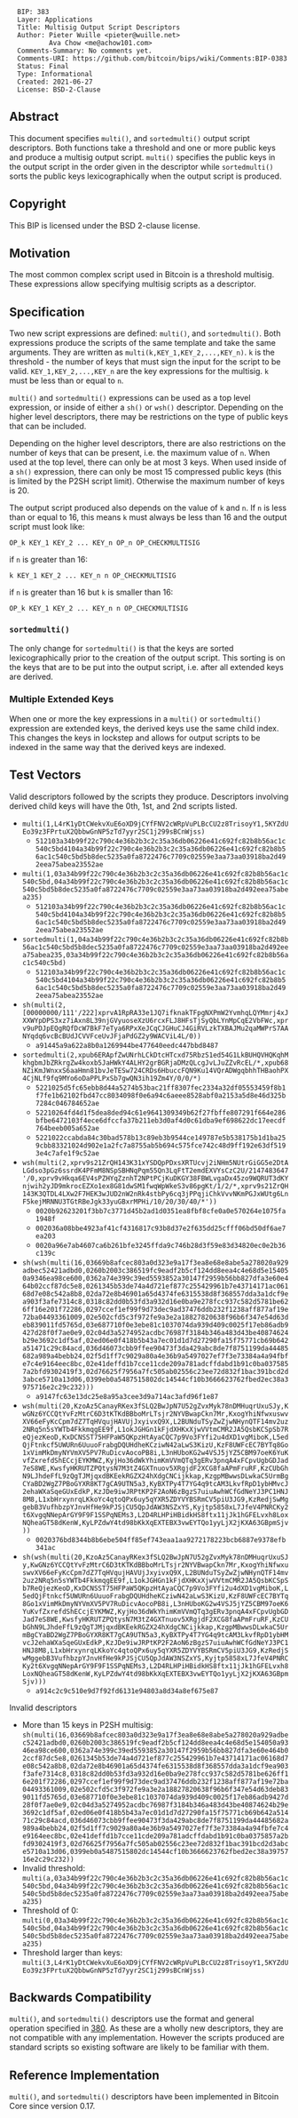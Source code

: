 <pre>
  BIP: 383
  Layer: Applications
  Title: Multisig Output Script Descriptors
  Author: Pieter Wuille <pieter@wuille.net>
          Ava Chow <me@achow101.com>
  Comments-Summary: No comments yet.
  Comments-URI: https://github.com/bitcoin/bips/wiki/Comments:BIP-0383
  Status: Final
  Type: Informational
  Created: 2021-06-27
  License: BSD-2-Clause
</pre>

==Abstract==

This document specifies <tt>multi()</tt>, and <tt>sortedmulti()</tt> output script descriptors.
Both functions take a threshold and one or more public keys and produce a multisig output script.
<tt>multi()</tt> specifies the public keys in the output script in the order given in the descriptor while <tt>sortedmulti()</tt> sorts the public keys lexicographically when the output script is produced.

==Copyright==

This BIP is licensed under the BSD 2-clause license.

==Motivation==

The most common complex script used in Bitcoin is a threshold multisig.
These expressions allow specifying multisig scripts as a descriptor.

==Specification==

Two new script expressions are defined: <tt>multi()</tt>, and <tt>sortedmulti()</tt>.
Both expressions produce the scripts of the same template and take the same arguments.
They are written as <tt>multi(k,KEY_1,KEY_2,...,KEY_n)</tt>.
<tt>k</tt> is the threshold - the number of keys that must sign the input for the script to be valid.
<tt>KEY_1,KEY_2,...,KEY_n</tt> are the key expressions for the multisig. <tt>k</tt> must be less than or equal to <tt>n</tt>.

<tt>multi()</tt> and <tt>sortedmulti()</tt> expressions can be used as a top level expression, or inside of either a <tt>sh()</tt> or <tt>wsh()</tt> descriptor.
Depending on the higher level descriptors, there may be restrictions on the type of public keys that can be included.

Depending on the higher level descriptors, there are also restrictions on the number of keys that can be present, i.e. the maximum value of <tt>n</tt>.
When used at the top level, there can only be at most 3 keys.
When used inside of a <tt>sh()</tt> expression, there can only be most 15 compressed public keys (this is limited by the P2SH script limit).
Otherwise the maximum number of keys is 20.

The output script produced also depends on the value of <tt>k</tt> and <tt>n</tt>. If <tt>n</tt> is less than or equal to 16, this means <tt>k</tt> must always be less than 16 and the output script must look like:
<pre>
OP_k KEY_1 KEY_2 ... KEY_n OP_n OP_CHECKMULTISIG
</pre>

if <tt>n</tt> is greater than 16:
<pre>
k KEY_1 KEY_2 ... KEY_n n OP_CHECKMULTISIG
</pre>

if <tt>n</tt> is greater than 16 but <tt>k</tt> is smaller than 16:
<pre>
OP_k KEY_1 KEY_2 ... KEY_n n OP_CHECKMULTISIG
</pre>

===<tt>sortedmulti()</tt>===

The only change for <tt>sortedmulti()</tt> is that the keys are sorted lexicographically prior to the creation of the output script.
This sorting is on the keys that are to be put into the output script, i.e. after all extended keys are derived.

===Multiple Extended Keys</tt>===

When one or more the key expressions in a <tt>multi()</tt> or <tt>sortedmulti()</tt> expression are extended keys, the derived keys use the same child index.
This changes the keys in lockstep and allows for output scripts to be indexed in the same way that the derived keys are indexed.

==Test Vectors==

Valid descriptors followed by the scripts they produce. Descriptors involving derived child keys will have the 0th, 1st, and 2nd scripts listed.

* <tt>multi(1,L4rK1yDtCWekvXuE6oXD9jCYfFNV2cWRpVuPLBcCU2z8TrisoyY1,5KYZdUEo39z3FPrtuX2QbbwGnNP5zTd7yyr2SC1j299sBCnWjss)</tt>
** <tt>512103a34b99f22c790c4e36b2b3c2c35a36db06226e41c692fc82b8b56ac1c540c5bd4104a34b99f22c790c4e36b2b3c2c35a36db06226e41c692fc82b8b56ac1c540c5bd5b8dec5235a0fa8722476c7709c02559e3aa73aa03918ba2d492eea75abea23552ae</tt>
* <tt>multi(1,03a34b99f22c790c4e36b2b3c2c35a36db06226e41c692fc82b8b56ac1c540c5bd,04a34b99f22c790c4e36b2b3c2c35a36db06226e41c692fc82b8b56ac1c540c5bd5b8dec5235a0fa8722476c7709c02559e3aa73aa03918ba2d492eea75abea235)</tt>
** <tt>512103a34b99f22c790c4e36b2b3c2c35a36db06226e41c692fc82b8b56ac1c540c5bd4104a34b99f22c790c4e36b2b3c2c35a36db06226e41c692fc82b8b56ac1c540c5bd5b8dec5235a0fa8722476c7709c02559e3aa73aa03918ba2d492eea75abea23552ae</tt>
* <tt>sortedmulti(1,04a34b99f22c790c4e36b2b3c2c35a36db06226e41c692fc82b8b56ac1c540c5bd5b8dec5235a0fa8722476c7709c02559e3aa73aa03918ba2d492eea75abea235,03a34b99f22c790c4e36b2b3c2c35a36db06226e41c692fc82b8b56ac1c540c5bd)</tt>
** <tt>512103a34b99f22c790c4e36b2b3c2c35a36db06226e41c692fc82b8b56ac1c540c5bd4104a34b99f22c790c4e36b2b3c2c35a36db06226e41c692fc82b8b56ac1c540c5bd5b8dec5235a0fa8722476c7709c02559e3aa73aa03918ba2d492eea75abea23552ae</tt>
* <tt>sh(multi(2,[00000000/111'/222]xprvA1RpRA33e1JQ7ifknakTFpgNXPmW2YvmhqLQYMmrj4xJXXWYpDPS3xz7iAxn8L39njGVyuoseXzU6rcxFLJ8HFsTjSyQbLYnMpCqE2VbFWc,xprv9uPDJpEQgRQfDcW7BkF7eTya6RPxXeJCqCJGHuCJ4GiRVLzkTXBAJMu2qaMWPrS7AANYqdq6vcBcBUdJCVVFceUvJFjaPdGZ2y9WACViL4L/0))</tt>
** <tt>a91445a9a622a8b0a1269944be477640eedc447bbd8487</tt>
* <tt>sortedmulti(2,xpub6ERApfZwUNrhLCkDtcHTcxd75RbzS1ed54G1LkBUHQVHQKqhMkhgbmJbZRkrgZw4koxb5JaHWkY4ALHY2grBGRjaDMzQLcgJvLJuZZvRcEL/*,xpub68NZiKmJWnxxS6aaHmn81bvJeTESw724CRDs6HbuccFQN9Ku14VQrADWgqbhhTHBaohPX4CjNLf9fq9MYo6oDaPPLPxSb7gwQN3ih19Zm4Y/0/0/*)</tt>
** <tt>5221025d5fc65ebb8d44a5274b53bac21ff8307fec2334a32df05553459f8b1f7fe1b62102fbd47cc8034098f0e6a94c6aeee8528abf0a2153a5d8e46d325b7284c046784652ae</tt>
** <tt>52210264fd4d1f5dea8ded94c61e9641309349b62f27fbffe807291f664e286bfbe6472103f4ece6dfccfa37b211eb3d0af4d0c61dba9ef698622dc17eecdf764beeb005a652ae</tt>
** <tt>5221022ccabda84c30bad578b13c89eb3b9544ce149787e5b538175b1d1ba259cbb83321024d902e1a2fc7a8755ab5b694c575fce742c48d9ff192e63df5193e4c7afe1f9c52ae</tt>
* <tt>wsh(multi(2,xprv9s21ZrQH143K31xYSDQpPDxsXRTUcvj2iNHm5NUtrGiGG5e2DtALGdso3pGz6ssrdK4PFmM8NSpSBHNqPqm55Qn3LqFtT2emdEXVYsCzC2U/2147483647'/0,xprv9vHkqa6EV4sPZHYqZznhT2NPtPCjKuDKGY38FBWLvgaDx45zo9WQRUT3dKYnjwih2yJD9mkrocEZXo1ex8G81dwSM1fwqWpWkeS3v86pgKt/1/2/*,xprv9s21ZrQH143K3QTDL4LXw2F7HEK3wJUD2nW2nRk4stbPy6cq3jPPqjiChkVvvNKmPGJxWUtg6LnF5kejMRNNU3TGtRBeJgk33yuGBxrMPHi/10/20/30/40/*'))</tt>
** <tt>0020b92623201f3bb7c3771d45b2ad1d0351ea8fbf8cfe0a0e570264e1075fa1948f</tt>
** <tt>002036a08bbe4923af41cf4316817c93b8d37e2f635dd25cfff06bd50df6ae7ea203</tt>
** <tt>0020a96e7ab4607ca6b261bfe3245ffda9c746b28d3f59e83d34820ec0e2b36c139c</tt>
* <tt>sh(wsh(multi(16,03669b8afcec803a0d323e9a17f3ea8e68e8abe5a278020a929adbec52421adbd0,0260b2003c386519fc9eadf2b5cf124dd8eea4c4e68d5e154050a9346ea98ce600,0362a74e399c39ed5593852a30147f2959b56bb827dfa3e60e464b02ccf87dc5e8,0261345b53de74a4d721ef877c255429961b7e43714171ac06168d7e08c542a8b8,02da72e8b46901a65d4374fe6315538d8f368557dda3a1dcf9ea903f3afe7314c8,0318c82dd0b53fd3a932d16e0ba9e278fcc937c582d5781be626ff16e201f72286,0297ccef1ef99f9d73dec9ad37476ddb232f1238aff877af19e72ba04493361009,02e502cfd5c3f972fe9a3e2a18827820638f96b6f347e54d63deb839011fd5765d,03e687710f0e3ebe81c1037074da939d409c0025f17eb86adb9427d28f0f7ae0e9,02c04d3a5274952acdbc76987f3184b346a483d43be40874624b29e3692c1df5af,02ed06e0f418b5b43a7ec01d1d7d27290fa15f75771cb69b642a51471c29c84acd,036d46073cbb9ffee90473f3da429abc8de7f8751199da44485682a989a4bebb24,02f5d1ff7c9029a80a4e36b9a5497027ef7f3e73384a4a94fbfe7c4e9164eec8bc,02e41deffd1b7cce11cde209a781adcffdabd1b91c0ba0375857a2bfd9302419f3,02d76625f7956a7fc505ab02556c23ee72d832f1bac391bcd2d3abce5710a13d06,0399eb0a5487515802dc14544cf10b3666623762fbed2ec38a3975716e2c29c232)))</tt>
** <tt>a9147fc63e13dc25e8a95a3cee3d9a714ac3afd96f1e87</tt>
* <tt>wsh(multi(20,KzoAz5CanayRKex3fSLQ2BwJpN7U52gZvxMyk78nDMHuqrUxuSJy,KwGNz6YCCQtYvFzMtrC6D3tKTKdBBboMrLTsjr2NYVBwapCkn7Mr,KxogYhiNfwxuswvXV66eFyKcCpm7dZ7TqHVqujHAVUjJxyivxQ9X,L2BUNduTSyZwZjwNHynQTF14mv2uz2NRq5n5sYWTb4FkkmqgEE9f,L1okJGHGn1kFjdXHKxXjwVVtmCMR2JA5QsbKCSpSb7ReQjezKeoD,KxDCNSST75HFPaW5QKpzHtAyaCQC7p9Vo3FYfi2u4dXD1vgMiboK,L5edQjFtnkcf5UWURn6UuuoFrabgDQUHdheKCziwN42aLwS3KizU,KzF8UWFcEC7BYTq8Go1xVimMkDmyNYVmXV5PV7RuDicvAocoPB8i,L3nHUboKG2w4VSJ5jYZ5CBM97oeK6YuKvfZxrefdShECcjEYKMWZ,KyjHo36dWkYhimKmVVmQTq3gERv3pnqA4xFCpvUgbGDJad7eS8WE,KwsfyHKRUTZPQtysN7M3tZ4GXTnuov5XRgjdF2XCG8faAPmFruRF,KzCUbGhN9LJhdeFfL9zQgTJMjqxdBKEekRGZX24hXdgCNCijkkap,KzgpMBwwsDLwkaC5UrmBgCYaBD2WgZ7PBoGYXR8KT7gCA9UTN5a3,KyBXTPy4T7YG4q9tcAM3LkvfRpD1ybHMvcJ2ehaWXaSqeGUxEdkP,KzJDe9iwJRPtKP2F2AoN6zBgzS7uiuAwhWCfGdNeYJ3PC1HNJ8M8,L1xbHrxynrqLKkoYc4qtoQPx6uy5qYXR5ZDYVYBSRmCV5piU3JG9,KzRedjSwMggebB3VufhbzpYJnvHfHe9kPJSjCU5QpJdAW3NSZxYS,Kyjtp5858xL7JfeV4PNRCKy2t6XvgqNNepArGY9F9F1SSPqNEMs3,L2D4RLHPiHBidkHS8ftx11jJk1hGFELvxh8LoxNQheaGT58dKenW,KyLPZdwY4td98bKkXqEXTEBX3vwEYTQo1yyLjX2jKXA63GBpmSjv))</tt>
** <tt>0020376bd8344b8b6ebe504ff85ef743eaa1aa9272178223bcb6887e9378efb341ac</tt>
* <tt>sh(wsh(multi(20,KzoAz5CanayRKex3fSLQ2BwJpN7U52gZvxMyk78nDMHuqrUxuSJy,KwGNz6YCCQtYvFzMtrC6D3tKTKdBBboMrLTsjr2NYVBwapCkn7Mr,KxogYhiNfwxuswvXV66eFyKcCpm7dZ7TqHVqujHAVUjJxyivxQ9X,L2BUNduTSyZwZjwNHynQTF14mv2uz2NRq5n5sYWTb4FkkmqgEE9f,L1okJGHGn1kFjdXHKxXjwVVtmCMR2JA5QsbKCSpSb7ReQjezKeoD,KxDCNSST75HFPaW5QKpzHtAyaCQC7p9Vo3FYfi2u4dXD1vgMiboK,L5edQjFtnkcf5UWURn6UuuoFrabgDQUHdheKCziwN42aLwS3KizU,KzF8UWFcEC7BYTq8Go1xVimMkDmyNYVmXV5PV7RuDicvAocoPB8i,L3nHUboKG2w4VSJ5jYZ5CBM97oeK6YuKvfZxrefdShECcjEYKMWZ,KyjHo36dWkYhimKmVVmQTq3gERv3pnqA4xFCpvUgbGDJad7eS8WE,KwsfyHKRUTZPQtysN7M3tZ4GXTnuov5XRgjdF2XCG8faAPmFruRF,KzCUbGhN9LJhdeFfL9zQgTJMjqxdBKEekRGZX24hXdgCNCijkkap,KzgpMBwwsDLwkaC5UrmBgCYaBD2WgZ7PBoGYXR8KT7gCA9UTN5a3,KyBXTPy4T7YG4q9tcAM3LkvfRpD1ybHMvcJ2ehaWXaSqeGUxEdkP,KzJDe9iwJRPtKP2F2AoN6zBgzS7uiuAwhWCfGdNeYJ3PC1HNJ8M8,L1xbHrxynrqLKkoYc4qtoQPx6uy5qYXR5ZDYVYBSRmCV5piU3JG9,KzRedjSwMggebB3VufhbzpYJnvHfHe9kPJSjCU5QpJdAW3NSZxYS,Kyjtp5858xL7JfeV4PNRCKy2t6XvgqNNepArGY9F9F1SSPqNEMs3,L2D4RLHPiHBidkHS8ftx11jJk1hGFELvxh8LoxNQheaGT58dKenW,KyLPZdwY4td98bKkXqEXTEBX3vwEYTQo1yyLjX2jKXA63GBpmSjv)))</tt>
** <tt>a914c2c9c510e9d7f92fd6131e94803a8d34a8ef675e87</tt>

Invalid descriptors

* More than 15 keys in P2SH multisig: <tt>sh(multi(16,03669b8afcec803a0d323e9a17f3ea8e68e8abe5a278020a929adbec52421adbd0,0260b2003c386519fc9eadf2b5cf124dd8eea4c4e68d5e154050a9346ea98ce600,0362a74e399c39ed5593852a30147f2959b56bb827dfa3e60e464b02ccf87dc5e8,0261345b53de74a4d721ef877c255429961b7e43714171ac06168d7e08c542a8b8,02da72e8b46901a65d4374fe6315538d8f368557dda3a1dcf9ea903f3afe7314c8,0318c82dd0b53fd3a932d16e0ba9e278fcc937c582d5781be626ff16e201f72286,0297ccef1ef99f9d73dec9ad37476ddb232f1238aff877af19e72ba04493361009,02e502cfd5c3f972fe9a3e2a18827820638f96b6f347e54d63deb839011fd5765d,03e687710f0e3ebe81c1037074da939d409c0025f17eb86adb9427d28f0f7ae0e9,02c04d3a5274952acdbc76987f3184b346a483d43be40874624b29e3692c1df5af,02ed06e0f418b5b43a7ec01d1d7d27290fa15f75771cb69b642a51471c29c84acd,036d46073cbb9ffee90473f3da429abc8de7f8751199da44485682a989a4bebb24,02f5d1ff7c9029a80a4e36b9a5497027ef7f3e73384a4a94fbfe7c4e9164eec8bc,02e41deffd1b7cce11cde209a781adcffdabd1b91c0ba0375857a2bfd9302419f3,02d76625f7956a7fc505ab02556c23ee72d832f1bac391bcd2d3abce5710a13d06,0399eb0a5487515802dc14544cf10b3666623762fbed2ec38a3975716e2c29c232))</tt>
* Invalid threshold: <tt>multi(a,03a34b99f22c790c4e36b2b3c2c35a36db06226e41c692fc82b8b56ac1c540c5bd,04a34b99f22c790c4e36b2b3c2c35a36db06226e41c692fc82b8b56ac1c540c5bd5b8dec5235a0fa8722476c7709c02559e3aa73aa03918ba2d492eea75abea235)</tt>
* Threshold of 0: <tt>multi(0,03a34b99f22c790c4e36b2b3c2c35a36db06226e41c692fc82b8b56ac1c540c5bd,04a34b99f22c790c4e36b2b3c2c35a36db06226e41c692fc82b8b56ac1c540c5bd5b8dec5235a0fa8722476c7709c02559e3aa73aa03918ba2d492eea75abea235)</tt>
* Threshold larger than keys: <tt>multi(3,L4rK1yDtCWekvXuE6oXD9jCYfFNV2cWRpVuPLBcCU2z8TrisoyY1,5KYZdUEo39z3FPrtuX2QbbwGnNP5zTd7yyr2SC1j299sBCnWjss)</tt>

==Backwards Compatibility==

<tt>multi()</tt>, and <tt>sortedmulti()</tt> descriptors use the format and general operation specified in [[bip-0380.mediawiki|380]].
As these are a wholly new descriptors, they are not compatible with any implementation.
However the scripts produced are standard scripts so existing software are likely to be familiar with them.

==Reference Implementation==

<tt>multi()</tt>, and <tt>sortedmulti()</tt> descriptors have been implemented in Bitcoin Core since version 0.17.
